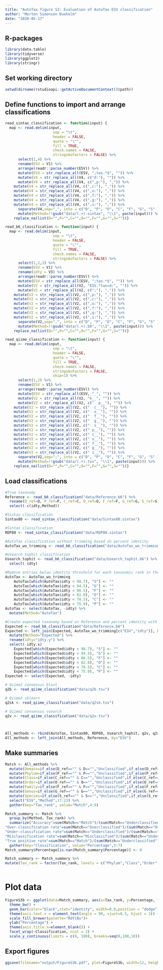 ```yaml
---
title: "AutoTax figure S3: Evaluation of AutoTax ESV classification"
author: "Morten Simonsen Dueholm"
date: "2020-05-17"
---
```


## R-packages
```r
library(data.table)
library(tidyverse)
library(ggplot2)
library(stringr)
```
## Set working directory
```r
setwd(dirname(rstudioapi::getActiveDocumentContext()$path))
```

## Define functions to import and arrange classifications
```r
read_sintax_classification <- function(input) {
  map <- read.delim(input,
                      sep = "\t",
                      header = FALSE,
                      quote = "\"",
                      fill = TRUE,
                      check.names = FALSE,
                      stringsAsFactors = FALSE) %>%
      select(1,4) %>%
      rename(ESV = V1) %>%
      arrange(readr::parse_number(ESV)) %>%
      mutate(ESV = str_replace_all(ESV, ";tax.*$", "")) %>%
      mutate(V4 = str_replace_all(V4, c("d:"), "")) %>%
      mutate(V4 = str_replace_all(V4, c(",p:"), ",")) %>%
    mutate(V4 = str_replace_all(V4, c(",c:"), ",")) %>%
    mutate(V4 = str_replace_all(V4, c(",o:"), ",")) %>%
    mutate(V4 = str_replace_all(V4, c(",f:"), ",")) %>%
    mutate(V4 = str_replace_all(V4, c(",g:"), ",")) %>%
    mutate(V4 = str_replace_all(V4, c(",s:"), ",")) %>%
      separate(V4,sep=",", into = c("D", "P", "O", "C", "F", "G", "S" )) %>%
      mutate(Method=!!gsub("data/(.+).sintax", "\\1", paste(input))) %>%
    replace_na(list(D="",P="",C="",O="",F="",G="",S=""))}

read_b6_classification <- function(input) {
  map <- read.delim(input,
                      sep = "\t",
                      header = FALSE,
                      quote = "\"",
                      fill = TRUE,
                      check.names = FALSE,
                      stringsAsFactors = FALSE) %>%
      select(1,2,3) %>%
      rename(ESV = V1) %>%
      rename(idty = V3) %>%
      arrange(readr::parse_number(ESV)) %>%
      mutate(ESV = str_replace_all(ESV, ";tax.*$", "")) %>%
      mutate(V2 = str_replace_all(V2, "ESV.*tax=d:", "")) %>%
      mutate(V2 = str_replace_all(V2, c(";"), ",")) %>%
    mutate(V2 = str_replace_all(V2, c(",p:"), ",")) %>%
    mutate(V2 = str_replace_all(V2, c(",c:"), ",")) %>%
    mutate(V2 = str_replace_all(V2, c(",o:"), ",")) %>%
    mutate(V2 = str_replace_all(V2, c(",f:"), ",")) %>%
    mutate(V2 = str_replace_all(V2, c(",g:"), ",")) %>%
    mutate(V2 = str_replace_all(V2, c(",s:"), ",")) %>%
      separate(V2,sep=",", into = c("D", "P", "O", "C", "F", "G", "S" )) %>%
      mutate(Method=!!gsub("data/(.+).b6", "\\1", paste(input))) %>%
    replace_na(list(D="",P="",C="",O="",F="",G="",S=""))}

read_qiime_classification <- function(input) {
  map <- read.delim(input,
                      sep = "\t",
                      header = FALSE,
                      quote = "\"",
                      fill = TRUE,
                      check.names = FALSE,
                      stringsAsFactors = FALSE,
                      skip=1) %>%
      select(1,2) %>%
      rename(ESV = V1) %>%
      arrange(readr::parse_number(ESV)) %>%
      mutate(ESV = str_replace_all(ESV, "_", "")) %>%
      mutate(V2 = str_replace_all(V2, "k__", "")) %>%
      mutate(V2 = str_replace_all(V2, c("  p__"), "")) %>%
    mutate(V2 = str_replace_all(V2, c("  c__"), "")) %>%
    mutate(V2 = str_replace_all(V2, c("  o__"), "")) %>%
    mutate(V2 = str_replace_all(V2, c("  f__"), "")) %>%
    mutate(V2 = str_replace_all(V2, c("  g__"), "")) %>%
    mutate(V2 = str_replace_all(V2, c("  s__"), "")) %>%
    mutate(V2 = str_replace_all(V2, c(" p__"), "")) %>%
    mutate(V2 = str_replace_all(V2, c(" c__"), "")) %>%
    mutate(V2 = str_replace_all(V2, c(" o__"), "")) %>%
    mutate(V2 = str_replace_all(V2, c(" f__"), "")) %>%
    mutate(V2 = str_replace_all(V2, c(" g__"), "")) %>%
    mutate(V2 = str_replace_all(V2, c(" s__"), "")) %>%
      separate(V2,sep=";", into = c("D", "P", "O", "C", "F", "G", "S" )) %>%
      mutate(Method=!!gsub("data/(.+).tsv", "\\1", paste(input))) %>%
    replace_na(list(D="",P="",C="",O="",F="",G="",S=""))}
```

## Load classifications
```r
#True taxonomy
Reference <- read_b6_classification("data/Reference.b6") %>%
  rename(D_ref=D, P_ref=P, C_ref=C, O_ref=O, F_ref=F, G_ref=G, S_ref=S) %>%
  select(-c(idty,Method))

#Sintax classification
Sintax80 <- read_sintax_classification("data/Sintax80.sintax")

#Sintax classification
RDP80 <- read_sintax_classification("data/RDP80.sintax")

#AutoTax classification without trimming based on percent identity 
AutoTax_wo_trimming <- read_b6_classification("data/AutoTax_wo_trimming.b6")

#Usearch_tophit classification
Usearch_tophit <- read_b6_classification("data/Usearch_tophit.b6") %>%
  select(-idty)

#Remove entries below identity threshold for each taxonomic rank in the Autotax_wo_trimming taxonomy
AutoTax <- AutoTax_wo_trimming
    AutoTax[which(AutoTax$idty < 98.7), "S"] <- ""
    AutoTax[which(AutoTax$idty < 94.5), "G"] <- ""
    AutoTax[which(AutoTax$idty < 86.5), "F"] <- ""
    AutoTax[which(AutoTax$idty < 82.0), "O"] <- ""
    AutoTax[which(AutoTax$idty < 78.5), "C"] <- ""
    AutoTax[which(AutoTax$idty < 75.0), "P"] <- ""
AutoTax <- select(AutoTax, -idty) %>%
  mutate(Method="AutoTax")

#Create expected taxonomy based on Reference and percent identity with reference database
Expected <- read_b6_classification("data/Reference.b6")
Expected <- left_join(Expected, AutoTax_wo_trimming[c("ESV","idty")], by="ESV") %>%
  mutate(Method="Expected") %>%
  rename(idty="idty.y") %>%
  select(-idty.x)
    Expected[which(Expected$idty < 98.7), "S"] <- ""
    Expected[which(Expected$idty < 94.5), "G"] <- ""
    Expected[which(Expected$idty < 86.5), "F"] <- ""
    Expected[which(Expected$idty < 82.0), "O"] <- ""
    Expected[which(Expected$idty < 78.5), "C"] <- ""
    Expected[which(Expected$idty < 75.0), "P"] <- ""
Expected <- select(Expected, -idty)

# Qiime2 consensus blast
q2b <- read_qiime_classification("data/q2b.tsv")

# Qiime2 sklearn
q2sk <- read_qiime_classification("data/q2sk.tsv")

# Qiime2 consensus vsearch
q2v <- read_qiime_classification("data/q2v.tsv")


        
All_methods <- rbind(AutoTax, Sintax80, RDP80, Usearch_tophit, q2v, q2sk,q2b)
All_methods <- left_join(All_methods, Reference, by="ESV") 
```    

## Make summaries
```r
Match <- All_methods %>%
  mutate(Domain=if_else(D_ref=="" & D=="","Unclassified",if_else(D_ref=="" & D!="","Overclassified",if_else(D_ref!="" & D=="","Underclassified",if_else(D_ref != D,"Misclassified","Match"))))) %>%
  mutate(Phylum=if_else(P_ref=="" & P=="","Unclassified",if_else(P_ref=="" & P!="","Overclassified",if_else(P_ref!="" & P=="","Underclassified",if_else(P_ref != P,"Misclassified","Match"))))) %>%
  mutate(Class=if_else(C_ref=="" & C=="","Unclassified",if_else(C_ref=="" & C!="","Overclassified",if_else(C_ref!="" & C=="","Underclassified",if_else(C_ref != C,"Misclassified","Match"))))) %>%
  mutate(Order=if_else(O_ref=="" & O=="","Unclassified",if_else(O_ref=="" & O!="","Overclassified",if_else(O_ref!="" & O=="","Underclassified",if_else(O_ref != O,"Misclassified","Match"))))) %>%
  mutate(Family=if_else(F_ref=="" & F=="","Unclassified",if_else(F_ref=="" & F!="","Overclassified",if_else(F_ref!="" & F=="","Underclassified",if_else(F_ref != F,"Misclassified","Match"))))) %>%
  mutate(Genus=if_else(G_ref=="" & G=="","Unclassified",if_else(G_ref=="" & G!="","Overclassified",if_else(G_ref!="" & G=="","Underclassified",if_else(G_ref != G,"Misclassified","Match"))))) %>%
  mutate(Species=if_else(S_ref=="" & S=="","Unclassified",if_else(S_ref=="" & S!="","Overclassified",if_else(S_ref!="" & S=="","Underclassified",if_else(S_ref != S,"Misclassified","Match"))))) %>%
  select("ESV","Method",17:23) %>%
  gather(key="Tax_rank", value="Match",4:9)

Match_summary <- Match %>%
  group_by(Method, Tax_rank) %>%
  summarize("Accuracy"=sum(Match=="Match")/(sum(Match=="Underclassified")+sum(Match=="Misclassified")+sum(Match=="Overclassified")+sum(Match=="Match"))*100,
"Over-classification rate"=sum(Match=="Overclassified")/(sum(Match=="Overclassified")+sum(Match=="Unclassified"))*100,
"Under-classification rate"=sum(Match=="Underclassified")/(sum(Match=="Underclassified")+sum(Match=="Misclassified")+sum(Match=="Match"))*100,
"Misclassification rate"=sum(Match=="Misclassified")/(sum(Match=="Underclassified")+sum(Match=="Misclassified")+sum(Match=="Match"))*100,
"True positive rate"=sum(Match=="Match")/(sum(Match=="Underclassified")+sum(Match=="Misclassified")+sum(Match=="Match"))*100) %>%
  gather(key="Classification", value="Percentage",3:7)
Match_summary$Percentage[is.nan(Match_summary$Percentage)] <- 0

Match_summary <- Match_summary %>%
mutate(Tax_rank = factor(Tax_rank, levels = c("Phylum","Class","Order","Family","Genus","Species")))
  
```         

# Plot data
```r
FigureS3b <- ggplot(data=Match_summary, aes(x=Tax_rank, y=Percentage, fill=Method)) +
  theme_bw() +
  geom_bar(color="black",stat="identity", width=0.8,position = "dodge") +
  theme(axis.text.x = element_text(angle = 90, vjust=0.5, hjust = 1)) +
  scale_fill_brewer(palette="RdYlBu")+
  ylab("Percentage") + 
  theme(axis.title.x=element_blank()) +
  facet_wrap(~Classification, ncol = 2) +
  scale_y_continuous(limits = c(0, 100), breaks=seq(0,100,10))
```

## Export figures
```r
ggsave(filename="output/FigureS3b.pdf", plot=FigureS3b, width=12, height=8, useDingbats=FALSE, limitsize=FALSE)
```